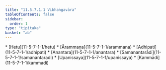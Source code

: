 ```yaml
---
title: "11.5.7.1.1 Vibhaṅgavāra"
tableOfContents: false
sidebar:
  order: 1
type: "tipitaka"
basket: "ab"
---
```



<DynamicBreadcrumb />



<TableOfContents>
* [Hetu](11-5-7-1-1/hetu)
* [Ārammaṇa](11-5-7-1-1/arammana)
* [Adhipati](11-5-7-1-1/adhipati)
* [Anantara](11-5-7-1-1/anantara)
* [Samanantarādi](11-5-7-1-1/samanantaradi)
* [Upanissaya](11-5-7-1-1/upanissaya)
* [Kammādi](11-5-7-1-1/kammadi)
</TableOfContents>